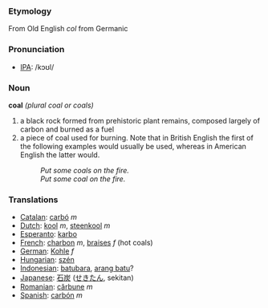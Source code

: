 ===Etymology===
From Old English ''col'' from Germanic

=== Pronunciation ===
*[[w:IPA|IPA]]: /kɔʊl/

=== Noun ===
'''coal''' ''(plural coal or coals)''
#a black rock formed from prehistoric plant remains, composed largely of carbon and burned as a fuel
#a piece of coal used for burning. Note that in British English the first of the following examples would usually be used, whereas in American English the latter would.
#:''Put some coals on the fire.''
#:''Put some coal on the fire.'' 

=== Translations ===
*[[Catalan]]: [[carbó]] ''m''
*[[Dutch]]: [[kool]] ''m'', [[steenkool]] ''m''
*[[Esperanto]]: [[karbo]]
*[[French]]: [[charbon]] ''m'', [[braises]] ''f'' (hot coals)
*[[German]]: [[Kohle]] ''f''
*[[Hungarian]]: [[szén]]
*[[Indonesian]]: [[batubara]], [[arang batu]]?
*[[Japanese]]: [[石炭]] ([[せきたん]], sekitan)
*[[Romanian]]: [[cărbune]] ''m''
*[[Spanish]]: [[carbón]] ''m''